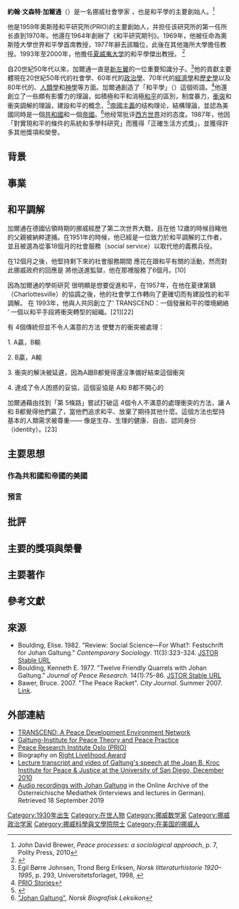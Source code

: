 {{translating|[[:en:Wikipedia|:en:Wikipedia]]||tpercent=25|time=2021-02-28UTC07:52:00}}
{{Infobox scientist
| name = 約翰·加爾通
| native_name = Johan Galtung
| native_name_lang = 
| image = Johan Galtung, 2012 (cropped).JPG
| image_size = 
| alt = 
| caption = 約翰·加爾通於2012年
| birth_date = {{birth date and age|1930|10|24|df=y}}
| birth_place = [[挪威|挪威]][[奧斯陸|奧斯陸]]
| death_date = <!--{{death date and age |YYYY|MM|DD |YYYY|MM|DD}} (death date then birth date)-->
| death_place = 
| resting_place = 
| resting_place_coordinates = <!--{{coord|LAT|LONG|type:landmark|display=inline,title}}-->
| other_names = 
| residence = 
| citizenship = 
| nationality = 
| fields = [[社會學|社會學]]，和平學，[[未來學|未來學]]，[[數學|數學]]
| workplaces = [[哥倫比亞大學|哥倫比亞大學]]，奧斯陸大學，{{link-en|奧斯陸和平研究所|Peace Research Institute Oslo|奧斯陸和平研究所}}
| patrons = 
| alma_mater = [[奥斯陆大学|奥斯陆大学]]
| thesis_title = <!--(or  | thesis1_title =  and  | thesis2_title = )-->
| thesis_url = <!--(or  | thesis1_url  =   and  | thesis2_url  =  )-->
| thesis_year = <!--(or  | thesis1_year =   and  | thesis2_year =  )-->
| doctoral_advisor = <!--(or  | doctoral_advisors = )-->
| academic_advisors = 
| doctoral_students = 
| notable_students = 
| known_for = [[和平學|和平學]]的主要創始人
| author_abbrev_bot = 
| author_abbrev_zoo = 
| influences = 
| influenced = 
| awards = {{link-en|正確生活方式獎|Right Livelihood Award|正確生活方式獎(1987)}}
| signature = <!--(filename only)-->
| signature_alt = 
| website = <!--{{URL|www.example.com}}-->
| footnotes = 
| spouse = <!--(or | spouses = )-->
| children = 
| honorific_prefix = 
| honorific_suffix = 
| image_upright = 
| death_cause = 
| education = 
| partner = <!--(or | partners = )-->
| module = {{Infobox officeholder | embed = yes
 | honorific-prefix   = 
 | name               = 
 | native_name        = <!--The person's name in their own language, if different.-->
 | native_name_lang   = <!--ISO 639-1 code, e.g., "fr" for French. If more than one, use {{lang}} in |native_name= instead.-->
 | honorific-suffix   = 
 | image              = 
 | image_size         = 
 | image_upright      =
 | smallimage         = <!--If this is specified, "image" should not be.-->
 | alt                = 
 | caption            = 
 | order              = 
 | office             = 奧斯陸和平研究所的創始人兼所長
 | term_start         = 1959
 | term_end           = 1969
 | alongside          = <!--For two or more people serving in the same position from the same district.  (e.g. United States Senators.)-->
 | monarch            = 
 | president          = 
 | governor_general   = 
 | primeminister      = 
 | taoiseach          = 
 | chancellor         = 
 | governor           = 
 | vicepresident      = 
 | viceprimeminister  = 
 | deputy             = 
 | lieutenant         = 
 | succeeding         = <!--For President-elect or equivalent-->
 | constituency       = 
 | majority           = 
 | predecessor        = 
 | successor          = Asbjørn Eide
 | prior_term         =
 | order2             =  <!--Can be repeated up to 16 times by changing the number-->
 | office2            =  <!--Can be repeated up to 16 times by changing the number-->
 | term_start2        =  <!--Can be repeated up to 16 times by changing the number-->
 | term_end2          =  <!--Can be repeated up to 16 times by changing the number-->
 | alongside2         =  <!--Can be repeated up to 16 times by changing the number-->
 | monarch2           =  <!--Can be repeated up to 16 times by changing the number-->
 | president2         =  <!--Can be repeated up to 16 times by changing the number-->
 | governor_general2  =  <!--Can be repeated up to 16 times by changing the number-->
 | primeminister2     =  <!--Can be repeated up to 16 times by changing the number-->
 | chancellor2        =  <!--Can be repeated up to 16 times by changing the number-->
 | taoiseach2         =  <!--Can be repeated up to 16 times by changing the number-->
 | governor2          =  <!--Can be repeated up to 16 times by changing the number-->
 | vicepresident2     =  <!--Can be repeated up to 16 times by changing the number-->
 | viceprimeminister2 =  <!--Can be repeated up to 16 times by changing the number-->
 | deputy2            =  <!--Can be repeated up to 16 times by changing the number-->
 | lieutenant2        =  <!--Can be repeated up to 16 times by changing the number-->
 | succeeding2        =  <!--Can be repeated up to 16 times by changing the number-->
 | predecessor2       =  <!--Can be repeated up to 16 times by changing the number-->
 | successor2         =  <!--Can be repeated up to 16 times by changing the number-->
 | constituency2      =  <!--Can be repeated up to 16 times by changing the number-->
 | majority2          =  <!--Can be repeated up to 16 times by changing the number-->
 | prior_term2        =  <!--Can be repeated up to 16 times by changing the number-->
}}
}}
'''約翰·文森特·加爾通'''（{{bd|1930年|10月24日||}}）是一名挪威社會學家 ，也是和平學的主要創始人。<ref>John David Brewer, ''Peace processes: a sociological approach'', p. 7, Polity Press, 2010</ref>

他是1959年奧斯陸和平研究所(PRIO)的主要創始人，并担任该研究所的第一任所长直到1970年。他還在1964年創辦了《和平研究期刊》。1969年，他被任命為奧斯陸大學世界和平學首席教授，1977年辭去該職位，此後在其他幾所大學擔任教授。1993年至2000年，他擔任[[夏威夷大学|夏威夷大学]]的和平學傑出教授。<!--He has been based in [[Kuala_Lumpur|Kuala Lumpur]], where he was the first [[Mahathir_bin_Mohamad|Tun Mahathir]] Professor of Global Peace at the International Islamic University Malaysia until 2015.--><ref>{{Cite web |url=http://www.iais.org.my/e/index.php/events-sp-1744003054/past-events/517-public-lecture-seeking-peace-from-resolving-conflict-between-buddhists-and-muslims-in-myanmar-and-sri-lanka-by-prof-dr-johan-galtung.html |title=Archived copy |access-date=2015-06-02 |archive-url=https://web.archive.org/web/20150603050551/http://www.iais.org.my/e/index.php/events-sp-1744003054/past-events/517-public-lecture-seeking-peace-from-resolving-conflict-between-buddhists-and-muslims-in-myanmar-and-sri-lanka-by-prof-dr-johan-galtung.html |archive-date=2015-06-03}}</ref>

自20世紀50年代以來，加爾通一直是[[新左翼|新左翼]]的一位重要知識分子。<ref>Egil Børre Johnsen, Trond Berg Eriksen, ''Norsk litteraturhistorie 1920–1995'', p. 293, Universitetsforlaget, 1998, {{ISBN|9788200127529}}</ref>他的貢獻主要體現在20世紀50年代的社會學、60年代的[[政治學|政治學]]、70年代的[[經濟學|經濟學]]和[[歷史學|歷史學]]以及80年代的{{link-en|宏觀歷史學|Macrohistory|宏觀歷史學}}、[[人類學|人類學]]和[[神學|神學]]等方面。加爾通創造了「和平學」（{{lang-en|peace research}}）這個術語。<ref>[https://www.prio.org/Projects/Project/?x=1844 PRIO Stories]</ref>他還創立了一些頗有影響力的理論，如積極和平和消極[[和平|和平]]的區別，制度暴力，[[衝突|衝突]]和衝突調解的理論，建設和平的概念，<ref>{{cite web|url=https://www.un.org/en/peacebuilding/pbso/pbun.shtml |title=Peacebuilding and The United Nations - United Nations Peacebuilding Support Office |publisher=Un.org |date=2011-07-24 |access-date=2013-11-18}}</ref>[[帝國主義|帝國主義]]的结构理论，結構理論，並認為美國同時是一個[[共和國|共和國]]和一個[[帝國|帝國]]。<ref name="nbl">[http://snl.no/.nbl_biografi/Johan_Galtung/utdypning "Johan Galtung"], ''Norsk Biografisk Leksikon''</ref>他经常批评[[西方世界|西方世界]]对{{link-en|南方國家|Global South|南方國家}}的态度。1987年，他因「對實現和平的條件的系統和多學科研究」而獲得「正確生活方式獎」，並獲得許多其他獎項和榮譽。

{{TransH}}
== 背景 ==

== 事業 ==

== 和平調解 ==

加爾通在德國佔領時期的挪威經歷了第二次世界大戰，且在他 12歲的時候目睹他的父親被納粹逮捕。在1951年的時候，他已經是一位致力於和平調解的工作者，並且被選為從事18個月的社會服務（social service）以取代他的義務兵役。

在12個月之後，他堅持剩下來的社會服務期間 應花在跟和平有關的活動，然而對此挪威政府的回應是 將他送進監獄，他在那裡服務了6個月。[10]

因為加爾通的學術研究 很明顯是想要促進和平，在1957年，在他在夏律第鎮（Charlottesville）的協調之後，他的社會學工作轉向了更確切而有建設性的和平調解。
在 1993年，他與人共同創立了’ TRANSCEND：一個發展和平的環境網絡 ’ 一個以和平手段將衝突轉型的組織。[21][22]

有 4個傳統但並不令人滿意的方法 使雙方的衝突被處理：

1. A贏，B輸

2. B贏，A輸

3. 衝突的解決被延遲，因為A跟B都覺得還沒準備好結束這個衝突

4. 達成了令人困惑的妥協，這個妥協是 A和 B都不開心的

加爾通藉由找到「第 5條路」嘗試打破這 4個令人不滿意的處理衝突的方法，讓  A和 B都覺得他們贏了，當他們追求和平、放棄了期待其他什麼。這個方法也堅持 基本的人類需求被尊重—— 像是生存、生理的健康、自由、認同身份（identity）。[23]


== 主要思想 ==

=== 作為共和國和帝國的美國 ===

=== 預言 ===

== 批評 ==

== 主要的獎項與榮譽 ==

== 主要著作 ==
{{TransF}}

== 參考文獻 ==
{{reflist|colwidth=30em}}

== 來源 ==
* Boulding, Elise. 1982. "Review: Social Science—For What?: Festschrift for Johan Galtung." ''Contemporary Sociology''. 11(3):323-324. [https://www.jstor.org/stable/2067141 JSTOR Stable URL]
* Boulding, Kenneth E. 1977. "Twelve Friendly Quarrels with Johan Galtung." ''Journal of Peace Research''. 14(1):75-86. [https://www.jstor.org/stable/423312 JSTOR Stable URL]
* Bawer, Bruce. 2007. "The Peace Racket". ''City Journal''. Summer 2007. [http://www.city-journal.org/html/17_3_peace_racket.html Link].

== 外部連結 ==
{{Commons category|Johan Galtung}}
* [http://www.transcend.org/ TRANSCEND: A Peace Development Environment Network]
* [http://www.galtung-institute.com/ Galtung-Institute for Peace Theory and Peace Practice]
* [http://www.prio.no/ Peace Research Institute Oslo (PRIO)]
* Biography on [https://web.archive.org/web/20110928232825/http://rightlivelihood.org/galtung.html Right Livelihood Award]
* [https://web.archive.org/web/20130501054708/http://www.sandiego.edu/peacestudies/institutes/ipj/programs/distinguished_lecture_series/biographies/johan_galtung.php Lecture transcript and video of Galtung's speech at the Joan B. Kroc Institute for Peace & Justice at the University of San Diego, December 2010]
* [https://www.mediathek.at/nc/type/8000/searchQuery/955/hash/KKe11D0L/ Audio recordings with Johan Galtung] in the Online Archive of the Österreichische Mediathek (Interviews and lectures in German). Retrieved 18 September 2019

[[Category:1930年出生|Category:1930年出生]]
[[Category:在世人物|Category:在世人物]]
[[Category:挪威数学家|Category:挪威数学家]]
[[Category:挪威政治学家|Category:挪威政治学家]]
[[Category:挪威科學與文學院院士|Category:挪威科學與文學院院士]]
[[Category:在美国的挪威人|Category:在美国的挪威人]]